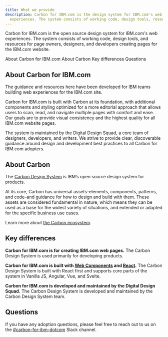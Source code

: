 ```yaml
---
title: What we provide
description: Carbon for IBM.com is the design system for IBM.com's web
  experiences. The system consists of working code, design tools, resources for page owners, designers, and developers creating pages for the IBM.com website.
---
```


<PageDescription>

Carbon for IBM.com is the open source design system for IBM.com's web experiences. The system consists of working code, design tools, and resources for page owners, designers, and developers creating pages for the IBM.com website.

</PageDescription>

<AnchorLinks>

<AnchorLink>About Carbon for IBM.com</AnchorLink>
<AnchorLink>About Carbon</AnchorLink>
<AnchorLink>Key differences</AnchorLink>
<AnchorLink>Questions</AnchorLink>

</AnchorLinks>

## About Carbon for IBM.com

The guidance and resources here have been developed for IBM teams building web experiences for the IBM.com site.

Carbon for IBM.com is built with Carbon at its foundation, with additional components and styling optimized for a more editorial approach that allows users to scan, read, and navigate multiple pages with comfort and ease. Our goals are to provide visual consistency and the highest quality for all IBM.com website pages.

The system is maintained by the Digital Design Squad, a core team of designers, developers, and writers. We strive to provide clear, discoverable guidance around design and development best practices to all Carbon for IBM.com adopters.

## About Carbon

The [Carbon Design System](https://www.carbondesignsystem.com/) is IBM’s open source design system for products. 

At its core, Carbon has universal assets–elements, components, patterns, and code–and guidance for how to design and build with them. These assets are considered fundamental in nature, which means they can be used as a base for the widest variety of situations, and extended or adapted for the specific business use cases.

Learn more about [the Carbon ecosystem](https://carbondesignsystem.com/all-about-carbon/the-carbon-ecosystem/). 

## Key differences

**Carbon for IBM.com is for creating IBM.com web pages.**
The Carbon Design System is used primarily for developing products.

**Carbon for IBM.com is built with [Web Components](https://www.ibm.com/standards/carbon/web-components/?path=/story/overview-getting-started--page) and [React](https://www.ibm.com/standards/carbon/react/?path=/story/overview-getting-started--page).**
The Carbon Design System is built with React first and supports core parts of the system in Vanilla JS, Angular, Vue, and Svelte.

**Carbon for IBM.com is developed and maintained by the Digital Design Squad.**
The Carbon Design System is developed and maintained by the Carbon Design System team.

## Questions

If you have any adoption questions, please feel free to reach out to us on the <a href="https://cognitive-app.slack.com/archives/C2PLX8GQ6" target="_blank">#carbon-for-ibm-dotcom</a> Slack channel.
